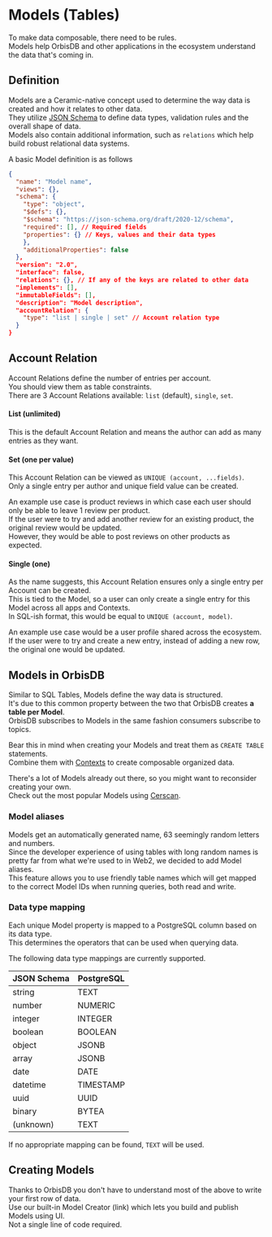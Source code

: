 # Models (Tables)

To make data composable, there need to be rules.\
Models help OrbisDB and other applications in the ecosystem understand the data that's coming in.

## Definition

Models are a Ceramic-native concept used to determine the way data is created and how it relates to other data.\
They utilize [JSON Schema](https://json-schema.org/) to define data types, validation rules and the overall shape of data.\
Models also contain additional information, such as `relations` which help build robust relational data systems.

A basic Model definition is as follows

```json
{
  "name": "Model name",
  "views": {},
  "schema": {
    "type": "object",
    "$defs": {},
    "$schema": "https://json-schema.org/draft/2020-12/schema",
    "required": [], // Required fields
    "properties": {} // Keys, values and their data types
    },
    "additionalProperties": false
  },
  "version": "2.0",
  "interface": false,
  "relations": {}, // If any of the keys are related to other data
  "implements": [],
  "immutableFields": [],
  "description": "Model description",
  "accountRelation": {
    "type": "list | single | set" // Account relation type
  }
}
```

## Account Relation

Account Relations define the number of entries per account.\
You should view them as table constraints.\
There are 3 Account Relations available: `list` (default), `single`, `set`.

#### List (unlimited)

This is the default Account Relation and means the author can add as many entries as they want.

#### Set (one per value)

This Account Relation can be viewed as `UNIQUE (account, ...fields)`.\
Only a single entry per author and unique field value can be created.

An example use case is product reviews in which case each user should only be able to leave 1 review per product.\
If the user were to try and add another review for an existing product, the original review would be updated.\
However, they would be able to post reviews on other products as expected.

#### Single (one)

As the name suggests, this Account Relation ensures only a single entry per Account can be created.\
This is tied to the Model, so a user can only create a single entry for this Model across all apps and Contexts.\
In SQL-ish format, this would be equal to `UNIQUE (account, model)`.

An example use case would be a user profile shared across the ecosystem.\
If the user were to try and create a new entry, instead of adding a new row, the original one would be updated.

## Models in OrbisDB

Similar to SQL Tables, Models define the way data is structured.\
It's due to this common property between the two that OrbisDB creates **a table per Model**.\
OrbisDB subscribes to Models in the same fashion consumers subscribe to topics.

Bear this in mind when creating your Models and treat them as `CREATE TABLE` statements.\
Combine them with [Contexts](/databases/orbisdb-managing-data/contexts) to create composable organized data.

There's a lot of Models already out there, so you might want to reconsider creating your own.\
Check out the most popular Models using [Cerscan](https://cerscan.com/mainnet/leaderboard).

### Model aliases

Models get an automatically generated name, 63 seemingly random letters and numbers.\
Since the developer experience of using tables with long random names is pretty far from what we're used to in Web2, we decided to add Model aliases.\
This feature allows you to use friendly table names which will get mapped to the correct Model IDs when running queries, both read and write.

### Data type mapping

Each unique Model property is mapped to a PostgreSQL column based on its data type.\
This determines the operators that can be used when querying data.

The following data type mappings are currently supported.

| JSON Schema | PostgreSQL |
| --- | --- |
| string | TEXT |
| number | NUMERIC |
| integer | INTEGER |
| boolean | BOOLEAN |
| object | JSONB |
| array | JSONB |
| date | DATE |
| datetime | TIMESTAMP |
| uuid | UUID |
| binary | BYTEA |
| (unknown) | TEXT |

If no appropriate mapping can be found, `TEXT` will be used.

## Creating Models

Thanks to OrbisDB you don't have to understand most of the above to write your first row of data.\
Use our built-in Model Creator (link) which lets you build and publish Models using UI.\
Not a single line of code required.
